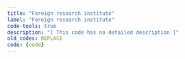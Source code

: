 ```yaml
---
title: "Foreign research institute"
label: "Foreign research institute"
code-tools: true
description: "[ This code has no detailed description ]"
old_codes: REPLACE
code: {code}
---
```

